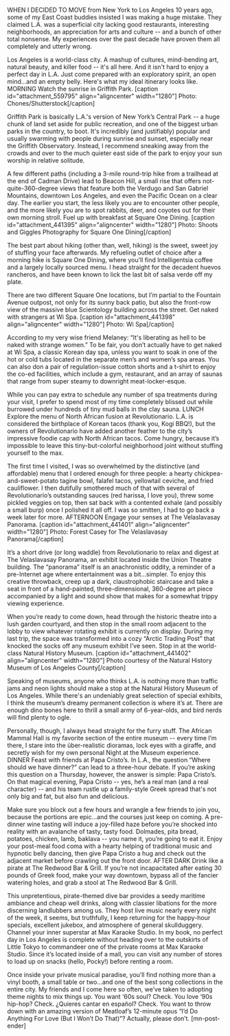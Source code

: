 WHEN I DECIDED TO MOVE from New York to Los Angeles 10 years ago, some of my East Coast buddies insisted I was making a huge mistake. They claimed L.A. was a superficial city lacking good restaurants, interesting neighborhoods, an appreciation for arts and culture -- and a bunch of other total nonsense. My experiences over the past decade have proven them all completely and utterly wrong.

Los Angeles is a world-class city. A mashup of cultures, mind-bending art, natural beauty, and killer food -- it's all here. And it isn't hard to enjoy a perfect day in L.A. Just come prepared with an exploratory spirit, an open mind...and an empty belly. Here's what my ideal itinerary looks like.
MORNING
Watch the sunrise in Griffith Park.
[caption id="attachment_559795" align="aligncenter" width="1280"] Photo: Chones/Shutterstock[/caption]

Griffith Park is basically L.A.'s version of New York’s Central Park -- a huge chunk of land set aside for public recreation, and one of the biggest urban parks in the country, to boot. It's incredibly (and justifiably) popular and usually swarming with people during sunrise and sunset, especially near the Griffith Observatory. Instead, I recommend sneaking away from the crowds and over to the much quieter east side of the park to enjoy your sun worship in relative solitude.

A few different paths (including a 3-mile round-trip hike from a trailhead at the end of Cadman Drive) lead to Beacon Hill, a small rise that offers not-quite-360-degree views that feature both the Verdugo and San Gabriel Mountains, downtown Los Angeles, and even the Pacific Ocean on a clear day. The earlier you start, the less likely you are to encounter other people, and the more likely you are to spot rabbits, deer, and coyotes out for their own morning stroll.
Fuel up with breakfast at Square One Dining.
[caption id="attachment_441395" align="aligncenter" width="1280"] Photo: Shoots and Giggles Photography for Square One Dining[/caption]

The best part about hiking (other than, well, hiking) is the sweet, sweet joy of stuffing your face afterwards. My refueling outlet of choice after a morning hike is Square One Dining, where you'll find Intelligentsia coffee and a largely locally sourced menu. I head straight for the decadent huevos rancheros, and have been known to lick the last bit of salsa verde off my plate.

There are two different Square One locations, but I’m partial to the Fountain Avenue outpost, not only for its sunny back patio, but also the front-row view of the massive blue Scientology building across the street.
Get naked with strangers at Wi Spa.
[caption id="attachment_441398" align="aligncenter" width="1280"] Photo: Wi Spa[/caption]

According to my very wise friend Melaney: “It's liberating as hell to be naked with strange women.” To be fair, you don’t actually have to get naked at Wi Spa, a classic Korean day spa, unless you want to soak in one of the hot or cold tubs located in the separate men’s and women’s spa areas. You can also don a pair of regulation-issue cotton shorts and a t-shirt to enjoy the co-ed facilities, which include a gym, restaurant, and an array of saunas that range from super steamy to downright meat-locker-esque.

While you can pay extra to schedule any number of spa treatments during your visit, I prefer to spend most of my time completely blissed out while burrowed under hundreds of tiny mud balls in the clay sauna.
LUNCH
Explore the menu of North African fusion at Revolutionario.
L.A. is considered the birthplace of Korean tacos (thank you, Kogi BBQ!), but the owners of Revolutionario have added another feather to the city’s impressive foodie cap with North African tacos. Come hungry, because it’s impossible to leave this tiny-but-colorful neighborhood joint without stuffing yourself to the max.

The first time I visited, I was so overwhelmed by the distinctive (and affordable) menu that I ordered enough for three people: a hearty chickpea-and-sweet-potato tagine bowl, falafel tacos, yellowtail ceviche, and fried cauliflower. I then dutifully smothered much of that with several of Revolutionario’s outstanding sauces (red harissa, I love you), threw some pickled veggies on top, then sat back with a contented exhale (and possibly a small burp) once I polished it all off. I was so smitten, I had to go back a week later for more.
AFTERNOON
Engage your senses at The Velaslavasay Panorama.
[caption id="attachment_441401" align="aligncenter" width="1280"] Photo: Forest Casey for The Velaslavasay Panorama[/caption]

It’s a short drive (or long waddle) from Revolutionario to relax and digest at The Velaslavasay Panorama, an exhibit located inside the Union Theatre building. The “panorama” itself is an anachronistic oddity, a reminder of a pre-Internet age where entertainment was a bit…simpler. To enjoy this creative throwback, creep up a dark, claustrophobic staircase and take a seat in front of a hand-painted, three-dimensional, 360-degree art piece accompanied by a light and sound show that makes for a somewhat trippy viewing experience.

When you’re ready to come down, head through the historic theatre into a lush garden courtyard, and then stop in the small room adjacent to the lobby to view whatever rotating exhibit is currently on display. During my last trip, the space was transformed into a cozy “Arctic Trading Post” that knocked the socks off any museum exhibit I’ve seen.
Stop in at the world-class Natural History Museum.
[caption id="attachment_441402" align="aligncenter" width="1280"] Photo courtesy of the Natural History Museum of Los Angeles County[/caption]

Speaking of museums, anyone who thinks L.A. is nothing more than traffic jams and neon lights should make a stop at the Natural History Museum of Los Angeles. While there's an undeniably great selection of special exhibits, I think the museum’s dreamy permanent collection is where it’s at. There are enough dino bones here to thrill a small army of 6-year-olds, and bird nerds will find plenty to ogle.

Personally, though, I always head straight for the furry stuff. The African Mammal Hall is my favorite section of the entire museum -- every time I’m there, I stare into the über-realistic dioramas, lock eyes with a giraffe, and secretly wish for my own personal Night at the Museum experience.
DINNER
Feast with friends at Papa Cristo’s.
In L.A., the question “Where should we have dinner?” can lead to a three-hour debate. If you’re asking this question on a Thursday, however, the answer is simple: Papa Cristo’s. On that magical evening, Papa Cristo -- yes, he’s a real man (and a real character) -- and his team rustle up a family-style Greek spread that's not only big and fat, but also fun and delicious.

Make sure you block out a few hours and wrangle a few friends to join you, because the portions are epic…and the courses just keep on coming. A pre-dinner wine tasting will induce a joy-filled haze before you’re shocked into reality with an avalanche of tasty, tasty food. Dolmades, pita bread, potatoes, chicken, lamb, baklava -- you name it, you’re going to eat it. Enjoy your post-meal food coma with a hearty helping of traditional music and hypnotic belly dancing, then give Papa Cristo a hug and check out the adjacent market before crawling out the front door.
AFTER DARK
Drink like a pirate at The Redwood Bar &amp; Grill.
If you’re not incapacitated after eating 30 pounds of Greek food, make your way downtown, bypass all of the fancier watering holes, and grab a stool at The Redwood Bar &amp; Grill.

This unpretentious, pirate-themed dive bar provides a seedy maritime ambiance and cheap well drinks, along with classier libations for the more discerning landlubbers among us. They host live music nearly every night of the week, it seems, but truthfully, I keep returning for the happy-hour specials, excellent jukebox, and atmosphere of general skullduggery.
Channel your inner superstar at Max Karaoke Studio.
In my book, no perfect day in Los Angeles is complete without heading over to the outskirts of Little Tokyo to commandeer one of the private rooms at Max Karaoke Studio. Since it’s located inside of a mall, you can visit any number of stores to load up on snacks (hello, Pocky!) before renting a room.

Once inside your private musical paradise, you’ll find nothing more than a vinyl booth, a small table or two…and one of the best song collections in the entire city. My friends and I come here so often, we’ve taken to adopting theme nights to mix things up. You want ‘60s soul? Check. You love ‘90s hip-hop? Check. ¿Quieres cantar en español? Check. You want to throw down with an amazing version of Meatloaf’s 12-minute opus “I’d Do Anything For Love (But I Won’t Do That)”? Actually, please don’t. [mn-post-ender]